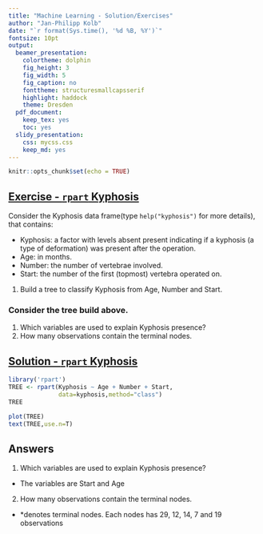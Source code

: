 ```yaml
---
title: "Machine Learning - Solution/Exercises"
author: "Jan-Philipp Kolb"
date: "`r format(Sys.time(), '%d %B, %Y')`"
fontsize: 10pt
output:
  beamer_presentation: 
    colortheme: dolphin
    fig_height: 3
    fig_width: 5
    fig_caption: no
    fonttheme: structuresmallcapsserif
    highlight: haddock
    theme: Dresden
  pdf_document: 
    keep_tex: yes
    toc: yes
  slidy_presentation: 
    css: mycss.css
    keep_md: yes
---
```


```r
knitr::opts_chunk$set(echo = TRUE)
```



## [Exercise - `rpart` Kyphosis](https://www.r-exercises.com/2016/12/13/recursive-partitioning-and-regression-trees-exercises/)

Consider the Kyphosis data frame(type `help("kyphosis")` for more details), that contains:

- Kyphosis: a factor with levels absent present indicating if a kyphosis (a type of deformation) was present after the operation.
- Age: in months.
- Number: the number of vertebrae involved.
- Start: the number of the first (topmost) vertebra operated on.

1) Build a tree to classify Kyphosis from Age, Number and Start.

### Consider the tree build above.

1) Which variables are used to explain Kyphosis presence?
2) How many observations contain the terminal nodes.

## [Solution - `rpart` Kyphosis](https://www.r-exercises.com/2016/12/13/recursive-partitioning-and-regression-trees-solutions/)

```r
library('rpart')
TREE <- rpart(Kyphosis ~ Age + Number + Start, 
              data=kyphosis,method="class")
TREE
```

```r
plot(TREE)
text(TREE,use.n=T)
```

## Answers

1) Which variables are used to explain Kyphosis presence?

- The variables are Start and Age

2) How many observations contain the terminal nodes.

- *denotes terminal nodes. Each nodes has 29, 12, 14, 7 and 19 observations